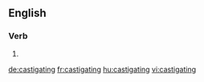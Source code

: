 
==English==

===Verb===
{{head|en}}

# {{present participle of|castigate}}

[[de:castigating]]
[[fr:castigating]]
[[hu:castigating]]
[[vi:castigating]]